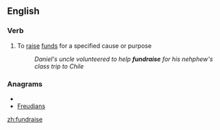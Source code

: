 ==English==

===Verb===
{{en-verb|fundrais|ing}}

# To [[raise]] [[funds]] for a specified cause or purpose
#:''Daniel's uncle volunteered to help '''fundraise''' for his nehphew's class trip to Chile''

===Anagrams===
* {{alphagram|adefinrsu}}
* [[Freudians#English|Freudians]]

[[zh:fundraise]]
